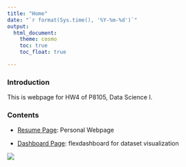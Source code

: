 ```yaml
---
title: "Home"
date: "`r format(Sys.time(), '%Y-%m-%d')`"
output: 
  html_document:
    theme: cosmo
    toc: true
    toc_float: true

---
```


### Introduction
This is webpage for HW4 of P8105, Data Science I.

### Contents
- [Resume Page](resume.html): Personal Webpage

- [Dashboard Page](dashboard-part.html): flexdashboard for dataset visualization

<img src="https://p8105.com/images/p8105_stickers.png" >
